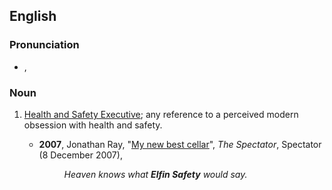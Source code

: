 ==English==

===Pronunciation===
* {{a|UK}} {{IPA|/ɛlˈfɪn ˌseɪf.ti/}}, {{X-SAMPA|/El"fIn %seIf.ti/}}

===Noun===
{{en-noun|-|head=[[elfin]] [[safety]]}}

# {{context|British|informal|pejorative}} [[w:Health and Safety Executive|Health and Safety Executive]]; any reference to a perceived modern obsession with health and safety.
#* '''2007''', Jonathan Ray, "[http://www.spectator.co.uk/scoff/388581/my-new-best-cellar.thtml My new best cellar]", ''The Spectator'', Spectator (8 December 2007),
#*: ''Heaven knows what '''Elfin Safety''' would say.''